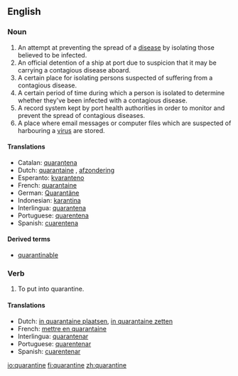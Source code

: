 ==English==

===Noun===
{{en-noun}}

# An attempt at preventing the spread of a [[disease]] by isolating those believed to be infected.
# An official detention of a ship at port due to suspicion that it may be carrying a contagious disease aboard.
# A certain place for isolating persons suspected of suffering from a contagious disease.
# A certain period of time during which a person is isolated to determine whether they've been infected with a contagious disease.
# A record system kept by port health authorities in order to monitor and prevent the spread of contagious diseases.
# A place where email messages or computer files which are suspected of harbouring a [[virus]] are stored. 

====Translations====
*Catalan: [[quarantena]] {{f}}
*Dutch: [[quarantaine]] {{f}}, [[afzondering]] {{f}}
*Esperanto: [[kvaranteno]]
*French: [[quarantaine]] {{f}}
*German: [[Quarantäne]] {{f}}
*Indonesian: [[karantina]]
*Interlingua: [[quarantena]]
*Portuguese: [[quarentena]] {{f}}
*Spanish: [[cuarentena]] {{f}}

====Derived terms====
*[[quarantinable]]

===Verb===
{{en-verb|quarantin|ing}}

# To put into quarantine.

====Translations====
*Dutch: [[in quarantaine plaatsen]], [[in quarantaine zetten]]
*French: [[mettre en quarantaine]]
*Interlingua: [[quarantenar]]
*Portuguese: [[quarentenar]]
*Spanish: [[cuarentenar]]

[[io:quarantine]]
[[fi:quarantine]]
[[zh:quarantine]]